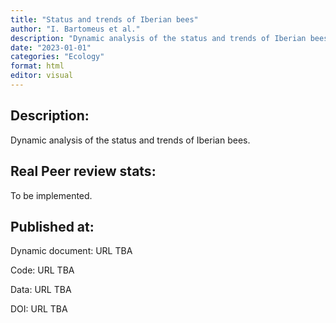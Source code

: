 ```yaml
---
title: "Status and trends of Iberian bees"
author: "I. Bartomeus et al."
description: "Dynamic analysis of the status and trends of Iberian bees."
date: "2023-01-01"
categories: "Ecology"
format: html
editor: visual
---
```


## Description:

Dynamic analysis of the status and trends of Iberian bees.

## Real Peer review stats:

To be implemented.

## Published at:

Dynamic document: URL TBA

Code: URL TBA

Data: URL TBA

DOI: URL TBA
